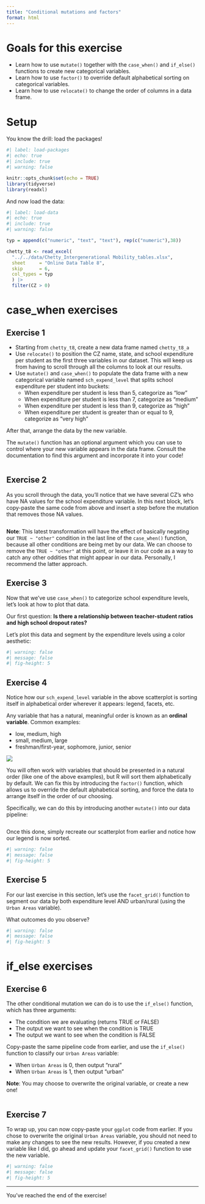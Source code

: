 ```yaml
---
title: "Conditional mutations and factors"
format: html
---
```


# Goals for this exercise

- Learn how to use `mutate()` together with the `case_when()` and `if_else()` functions to create new categorical variables.
- Learn how to use `factor()` to override default alphabetical sorting on categorical variables.
- Learn how to use `relocate()` to change the order of columns in a data frame.

# Setup

You know the drill: load the packages!

```r
#| label: load-packages
#| echo: true
#| include: true
#| warning: false

knitr::opts_chunk$set(echo = TRUE)
library(tidyverse)
library(readxl)
```

And now load the data:

```r
#| label: load-data
#| echo: true
#| include: true
#| warning: false

typ = append(c("numeric", "text", "text"), rep(c("numeric"),38))

chetty_t8 <- read_excel(
  "../../data/Chetty_Intergenerational Mobility_tables.xlsx", 
  sheet     = "Online Data Table 8", 
  skip      = 6, 
  col_types = typ
  ) |>
  filter(CZ > 0)
```

# case_when exercises

## Exercise 1

-   Starting from `chetty_t8`, create a new data frame named `chetty_t8_a`
-   Use `relocate()` to position the CZ name, state, and school expenditure per student as the first three variables in our dataset. This will keep us from having to scroll through all the columns to look at our results.
-   Use `mutate()` and `case_when()` to populate the data frame with a new categorical variable named `sch_expend_level` that splits school expenditure per student into buckets:
    -   When expenditure per student is less than 5, categorize as "low"
    -   When expenditure per student is less than 7, categorize as "medium"
    -   When expenditure per student is less than 9, categorize as "high"
    -   When expenditure per student is greater than or equal to 9, categorize as "very high"

After that, arrange the data by the new variable.

::: callout-tip
The `mutate()` function has an optional argument which you can use to control where your new variable appears in the data frame. Consult the documentation to find this argument and incorporate it into your code!
:::

```r

```

## Exercise 2

As you scroll through the data, you'll notice that we have several CZ's who have NA values for the school expenditure variable. In this next block, let's copy-paste the same code from above and insert a step before the mutation that removes those NA values.

```r

```

::: callout-note
**Note**: This latest transformation will have the effect of basically negating our `TRUE ~ "other"` condition in the last line of the `case_when()` function, because all other conditions are being met by our data. We can choose to remove the `TRUE ~ "other"` at this point, or leave it in our code as a way to catch any other oddities that might appear in our data. Personally, I recommend the latter approach.
:::

## Exercise 3

Now that we've use `case_when()` to categorize school expenditure levels, let's look at how to plot that data.

Our first question: **Is there a relationship between teacher-student ratios and high school dropout rates?**

Let's plot this data and segment by the expenditure levels using a color aesthetic:

```r
#| warning: false
#| message: false
#| fig-height: 5


```

## Exercise 4

Notice how our `sch_expend_level` variable in the above scatterplot is sorting itself in alphabetical order wherever it appears: legend, facets, etc.

Any variable that has a natural, meaningful order is known as an **ordinal variable**. Common examples:

-   low, medium, high
-   small, medium, large
-   freshman/first-year, sophomore, junior, senior

![](https://media.giphy.com/media/v1.Y2lkPTc5MGI3NjExNTh1eXpxb2ZjeXY0YXQ2ZzIxdDQxOTBnbjlyemEyMWltaGpqMWM5dSZlcD12MV9naWZzX3NlYXJjaCZjdD1n/26ufdipQqU2lhNA4g/giphy.gif)

You will often work with variables that should be presented in a natural order (like one of the above examples), but R will sort them alphabetically by default. We can fix this by introducing the `factor()` function, which allows us to override the default alphabetical sorting, and force the data to arrange itself in the order of our choosing.

Specifically, we can do this by introducing another `mutate()` into our data pipeline:

```r

```

Once this done, simply recreate our scatterplot from earlier and notice how our legend is now sorted.

```r
#| warning: false
#| message: false
#| fig-height: 5


```

## Exercise 5

For our last exercise in this section, let's use the `facet_grid()` function to 
segment our data by both expenditure level AND urban/rural (using the ``Urban Areas`` variable).

What outcomes do you observe?

```r
#| warning: false
#| message: false
#| fig-height: 5


```

# if_else exercises

## Exercise 6

The other conditional mutation we can do is to use the `if_else()` function, which 
has three arguments:

- The condition we are evaluating (returns TRUE or FALSE)
- The output we want to see when the condition is TRUE
- The output we want to see when the condition is FALSE

Copy-paste the same pipeline code from earlier, and use the `if_else()` function 
to classify our ``Urban Areas`` variable:

- When ``Urban Areas`` is 0, then output "rural"
- When ``Urban Areas`` is 1, then output "urban"

**Note**: You may choose to overwrite the original variable, or create a new one!

```r

```

## Exercise 7

To wrap up, you can now copy-paste your `ggplot` code from earlier. If you chose 
to overwrite the original ``Urban Areas`` variable, you should not need to make 
any changes to see the new results. However, if you created a new variable like 
I did, go ahead and update your `facet_grid()` function to use the new variable.

```r
#| warning: false
#| message: false
#| fig-height: 5


```

------------------------------------------------------------------------

::: callout-important
You've reached the end of the exercise!
:::
